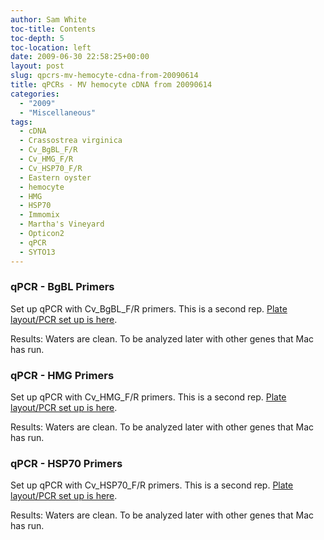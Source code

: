 ```yaml
---
author: Sam White
toc-title: Contents
toc-depth: 5
toc-location: left
date: 2009-06-30 22:58:25+00:00
layout: post
slug: qpcrs-mv-hemocyte-cdna-from-20090614
title: qPCRs - MV hemocyte cDNA from 20090614
categories:
  - "2009"
  - "Miscellaneous"
tags:
  - cDNA
  - Crassostrea virginica
  - Cv_BgBL_F/R
  - Cv_HMG_F/R
  - Cv_HSP70_F/R
  - Eastern oyster
  - hemocyte
  - HMG
  - HSP70
  - Immomix
  - Martha's Vineyard
  - Opticon2
  - qPCR
  - SYTO13
---
```


### qPCR - BgBL Primers



Set up qPCR with Cv_BgBL_F/R primers. This is a second rep. [Plate layout/PCR set up is here](https://eagle.fish.washington.edu/Arabidopsis/Notebook%20Workup%20Files/20090630-03.jpg).

Results: Waters are clean. To be analyzed later with other genes that Mac has run.





### qPCR - HMG Primers



Set up qPCR with Cv_HMG_F/R primers. This is a second rep. [Plate layout/PCR set up is here](https://eagle.fish.washington.edu/Arabidopsis/Notebook%20Workup%20Files/20090630-02.jpg).

Results: Waters are clean. To be analyzed later with other genes that Mac has run.





### qPCR - HSP70 Primers



Set up qPCR with Cv_HSP70_F/R primers. This is a second rep. [Plate layout/PCR set up is here](https://eagle.fish.washington.edu/Arabidopsis/Notebook%20Workup%20Files/20090630-01.jpg).

Results: Waters are clean. To be analyzed later with other genes that Mac has run.
